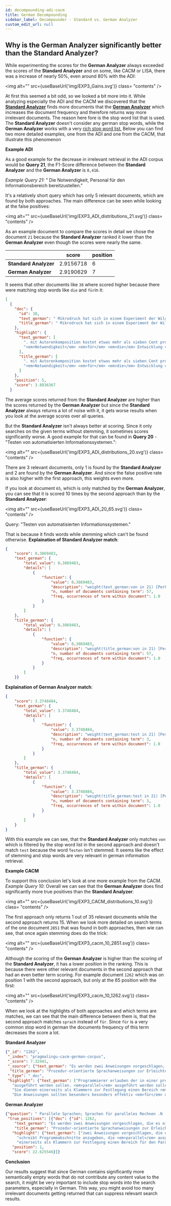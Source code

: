 ```yaml
---
id: decompounding-adi-cacm
title: German Decompounding
sidebar_label: Decompounder - Standard vs. German Analyzer
custom_edit_url: null
---
```



## Why is the German Analyzer significantly better than the Standard Analyzer?

While experimenting the scores for the **German Analyzer** always exceeded the scores of the **Standard Analyzer** and on some, like CACM or LISA, there was a increase of nearly 50%, even around 80% with the ADI:

<img
  alt=""
  src={useBaseUrl('img/EXP3_Gains.svg')}
  class= "contents"
/>

At first this seemed a bit odd, so we looked a bit more into it. While analyzing especially the ADI and the CACM we discovered that the [**Standard Analyzer**](https://www.elastic.co/guide/en/elasticsearch/reference/current/analysis-standard-analyzer.html) finds more documents that the [**German Analyzer**](https://www.elastic.co/guide/en/elasticsearch/reference/current/analysis-lang-analyzer.html#german-analyzer) which increases the document frequency and therefore returns way more irrelevant documents. 
The reason here fore is the stop word list that is used. The **Standard Analyzer** doesn't consider any german stop words, while the **German Analyzer** works with a very [rich stop word list.](https://github.com/apache/lucene/blob/main/lucene/analysis/common/src/resources/org/apache/lucene/analysis/snowball/german_stop.txt) Below you can find two more detailed examples, one from the ADI and one from the CACM, that illustrate this phenomenon 

**Example ADI**

As a good example for the decrease in irrelevant retrieval in the ADI corpus would be **Query 21**, the F1-Score difference between the **Standard Analyzer** and the **German Analyzer** is `0,416`.

*Example Query 21:* " Die Notwendigkeit, Personal für den Informationsbereich bereitzustellen."

It's a relatively short query which has only 5 relevant documents, which are found by both approaches. The main difference can be seen while looking at the false positives:

<img
  alt=""
  src={useBaseUrl('img/EXP3_ADI_distributions_21.svg')}
  class= "contents"
/>

As an example document to compare the scores in detail we chose the document `21` because the **Standard Analyzer** ranked it lower than the **German Analyzer** even though the scores were nearly the same.

|                                |  score       | position |
|--------------------------------|--------------|----------|
| **Standard Analyzer**          | 2.9156718    |     6    |
| **German Analyzer**            | 2.9190629    |     7    |

It seems that other documents like `38` where scored higher because there were matching stop words like `die` and `für`in it:

```json
[
  {
    "doc": {
      "id": 38,
      "text_german": " Mikrodruck hat sich in einem Experiment der Wildlife Disease Association als akzeptables Publikationsmedium erwiesen . mit Autorenkomposition kostet etwas mehr als sieben Cent pro 3 x 5-Zoll-Karte, bis zu 47 Seiten . die Notwendigkeit für die Entwicklung von Standards und die Verbesserung von Zubehör-Abrufgeräten wird erkannt.",
      "title_german": " Mikrodruck hat sich in einem Experiment der Wildlife Disease Association als akzeptables Publikationsmedium erwiesen . mit Autorenkomposition kostet etwas mehr als sieben Cent pro 3 x 5-Zoll-Karte, bis zu 47 Seiten . die Notwendigkeit für die Entwicklung von Standards und die Verbesserung von Zubehör-Abrufgeräten wird erkannt."
    },
    "highlight": {
      "text_german": [
        ". mit Autorenkomposition kostet etwas mehr als sieben Cent pro 3 x 5-Zoll-Karte, bis zu 47 Seiten . <em>die</em>",
        "<em>Notwendigkeit</em> <em>für</em> <em>die</em> Entwicklung von Standards und <em>die</em> Verbesserung von Zubehör-Abrufgeräten wird erkannt"
      ],
      "title_german": [
        ". mit Autorenkomposition kostet etwas mehr als sieben Cent pro 3 x 5-Zoll-Karte, bis zu 47 Seiten . <em>die</em>",
        "<em>Notwendigkeit</em> <em>für</em> <em>die</em> Entwicklung von Standards und <em>die</em> Verbesserung von Zubehör-Abrufgeräten wird erkannt"
      ]
    },
    "position": 5,
    "score": 3.8836367
  }
```
The average scores returned from the **Standard Analyzer** are higher than the scores returned by the **German Analyzer** but since the **Standard Analyzer** always returns a lot of noise with it, it gets worse results when you look at the average scores over all queries.

But the **Standard Analyzer** isn't always better at scoring. Since it only searches on the given terms without stemming, it sometimes scores significantly worse.
A good example for that can be found in **Query 20** - "Testen von automatisierten Informationssystemen.":

<img
  alt=""
  src={useBaseUrl('img/EXP3_ADI_distributions_20.svg')}
  class= "contents"
/>

There are 3 relevant documents, only 1 is found by the **Standard Analyzer** and 2 are found by the **German Analyzer**. And since the false positive rate is also higher with the first approach, this weights even more.

If you look at document `65`, which is only matched by the **German Analyzer**, you can see that it is scored 10 times by the second approach than by the **Standard Analyzer**:

<img
  alt=""
  src={useBaseUrl('img/EXP3_ADI_20_65.svg')}
  class= "contents"
/>

Query: "Testen von automatisierten Informationssystemen."

That is because it finds words while stemming which can't be found otherwise.
**Explaination of Standard Analyzer match**:
```json
{
    "score": 0.3869483,
    "text_german": {
        "total_value": 0.3869483,
        "details": [
            {
                "function": {
                    "value": 0.3869483,
                    "description": "weight(text_german:von in 21) [PerFieldSimilarity], result of:",
                    "n, number of documents containing term": 57,
                    "freq, occurrences of term within document": 1.0
                }
            }
        ]
    },
    "title_german": {
        "total_value": 0.3869483,
        "details": [
            {
                "function": {
                    "value": 0.3869483,
                    "description": "weight(title_german:von in 21) [PerFieldSimilarity], result of:",
                    "n, number of documents containing term": 57,
                    "freq, occurrences of term within document": 1.0
                }
            }
        ]
    }}
```

**Explaination of German Analyzer match**:
```json
{
    "score": 3.3748484,
    "text_german": {
        "total_value": 3.3748484,
        "details": [
            {
                "function": {
                    "value": 3.3748484,
                    "description": "weight(text_german:test in 21) [PerFieldSimilarity], result of:",
                    "n, number of documents containing term": 3,
                    "freq, occurrences of term within document": 1.0
                }
            }
        ]
    },
    "title_german": {
        "total_value": 3.3748484,
        "details": [
            {
                "function": {
                    "value": 3.3748484,
                    "description": "weight(title_german:test in 21) [PerFieldSimilarity], result of:",
                    "n, number of documents containing term": 3,
                    "freq, occurrences of term within document": 1.0
                }
            }
        ]
    }
}
```

With this example we can see, that the **Standard Analyzer** only matches `von` which is filtered by the stop word list in the second approach and doesn't match `test` because the word `Testen` isn't stemmed. 
It seems like the effect of stemming and stop words are very relevant in german information retrieval.

**Example CACM**

To support this conclusion let's look at one more example from the CACM. 
*Example Query 10*:
Overall we can see that the **German Analyzer** does find significantly more true positives than the **Standard Analyzer**:

<img
  alt=""
  src={useBaseUrl('img/EXP3_CACM_distributions_10.svg')}
  class= "contents"
/>

The first approach only returns 1 out of 35 relevant documents while the second approach returns 15.
When we look more detailed on search terms of the one document `2851` that was found in both approaches, then wie can see, that once again stemming does do the trick:

<img
  alt=""
  src={useBaseUrl('img/EXP3_cacm_10_2851.svg')}
  class= "contents"
/>

Although the scoring of the **German Analyzer** is higher than the scoring of the **Standard Analyzer**, it has a lower position in the ranking. This is because there were other relevant documents in the second approach that had an even better term scoring. For example document `1262` which was on position 1 with the second approach, but only at the 65 position with the first:

<img
  alt=""
  src={useBaseUrl('img/EXP3_cacm_10_1262.svg')}
  class= "contents"
/>

When we look at the highlights of both approaches and which terms are matches, we can see that the main difference between them is, that the second approach matches `sprach` instead of `für`. Since `für` is a very common stop word in german the documents frequency of this term decreases the score a lot. 

**Standard Analyzer**
```json
{"_id": "1262",
 "_index": "pragmalingu-cacm-german-corpus",
 "_score": 7.32441,
 "_source": {"text_german": "Es werden zwei Anweisungen vorgeschlagen, die es einem Programmierer erlauben der in einer prozedurorientierten Sprache schreibt Programmabschnitte anzugeben, die parallel ausgeführt werden sollen. parallel ausgeführt werden sollen.  Die Anweisungen sind DO TOGETHER und HOLD.  Sie dienen einerseits als Klammern zur Festlegung einen Bereich für den Parallelbetrieb festzulegen und teilweise jeden parallelen Pfad innerhalb dieses Bereichs zu definieren.  DO TOGETHERs können verschachtelt werden.  Die Anweisungen sollten besonders besonders effektiv für die Verwendung mit Rechengeräten sein, die in der Lage sind, ein gewisses Maß an Überlappung von Rechenoperationen zu erreichen. ",
  "title_german": "Prozedur-orientierte Sprachanweisungen zur Erleichterung der Parallelverarbeitung"},
 "_type": "_doc",
 "highlight": {"text_german": ["Programmierer erlauben der in einer prozedurorientierten Sprache schreibt Programmabschnitte anzugeben, die <em>parallel</em>",
   "ausgeführt werden sollen. <em>parallel</em> ausgeführt werden sollen.",
   "Sie dienen einerseits als Klammern zur Festlegung einen Bereich <em>für</em> den Parallelbetrieb festzulegen und",
   "Die Anweisungen sollten besonders besonders effektiv <em>für</em> die Verwendung mit Rechengeräten sein, die in"]}}
```

**German Analyzer**
```json
{"question": " Parallele Sprachen; Sprachen für paralleles Rechnen .N  10. Alec Grimison, Comp Serv, Uris Hall (parallel lang)   ",
 "true_positives": [{"doc": {"id": 1262,
    "text_german": "Es werden zwei Anweisungen vorgeschlagen, die es einem Programmierer erlauben der in einer prozedurorientierten Sprache schreibt Programmabschnitte anzugeben, die parallel ausgeführt werden sollen. parallel ausgeführt werden sollen.  Die Anweisungen sind DO TOGETHER und HOLD.  Sie dienen einerseits als Klammern zur Festlegung einen Bereich für den Parallelbetrieb festzulegen und teilweise jeden parallelen Pfad innerhalb dieses Bereichs zu definieren.  DO TOGETHERs können verschachtelt werden.  Die Anweisungen sollten besonders besonders effektiv für die Verwendung mit Rechengeräten sein, die in der Lage sind, ein gewisses Maß an Überlappung von Rechenoperationen zu erreichen. ",
    "title_german": "Prozedur-orientierte Sprachanweisungen zur Erleichterung der Parallelverarbeitung"},
   "highlight": {"text_german": ["zwei Anweisungen vorgeschlagen, die es einem Programmierer erlauben der in einer prozedurorientierten <em>Sprache</em>",
     "schreibt Programmabschnitte anzugeben, die <em>parallel</em> ausgeführt werden sollen. <em>parallel</em> ausgeführt werden",
     "einerseits als Klammern zur Festlegung einen Bereich für den Parallelbetrieb festzulegen und teilweise jeden <em>parallelen</em>"]},
   "position": 1,
   "score": 22.625546}]}
```

**Conclusion**

Our results suggest that since German contains significantly more semantically empty words that do not contribute any content value to the search, it might be very important to include stop words into the search parameters, especially in German.
This way, you might avoid too many irrelevant documents getting returned that can suppress relevant search results.